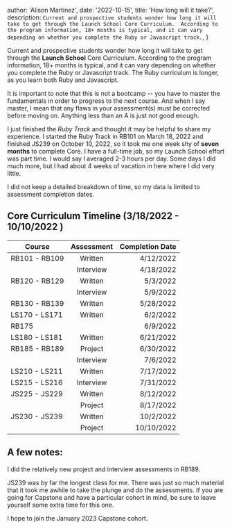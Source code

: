 
  author: 'Alison Martinez',
  date: '2022-10-15',
  title: 'How long will it take?',
  description: `Current and prospective students wonder how long it will take to get through the Launch School Core Curriculum.  According to the program information, 18+ months is typical, and it can vary depending on whether you complete the Ruby or Javascript track.`,
}


Current and prospective students wonder how long it will take to get through the **Launch School** Core Curriculum. According to the program information, 18+ months is typical, and it can vary depending on whether you complete the Ruby or Javascript track. The Ruby curriculum is longer, as you learn both Ruby and Javascript.

It is important to note that this is not a bootcamp -- you have to master the fundamentals in order to progress to the next course. And when I say master, I mean that any flaws in your assessment(s) must be corrected before moving on. Anything less than an A is just not good enough.

I just finished the _Ruby Track_ and thought it may be helpful to share my experience. I started the Ruby Track in RB101 on March 18, 2022 and finished JS239 on October 10, 2022, so it took me one week shy of **seven months** to complete Core. I have a full-time job, so my Launch School effort was part time. I would say I averaged 2-3 hours per day. Some days I did much more, but I had about 4 weeks of vacation in here where I did very little.

I did not keep a detailed breakdown of time, so my data is limited to assessment completion dates.

## **Core Curriculum Timeline (3/18/2022 - 10/10/2022 )**

| Course        | Assessment | Completion Date |
| ------------- | :--------: | --------------: |
| RB101 - RB109 |  Written   |       4/12/2022 |
|               | Interview  |       4/18/2022 |
| RB120 - RB129 |  Written   |        5/3/2022 |
|               | Interview  |        5/9/2022 |
| RB130 - RB139 |  Written   |       5/28/2022 |
| LS170 - LS171 |  Written   |        6/2/2022 |
| RB175         |            |        6/9/2022 |
| LS180 - LS181 |  Written   |       6/21/2022 |
| RB185 - RB189 |  Project   |       6/30/2022 |
|               | Interview  |        7/6/2022 |
| LS210 - LS211 |  Written   |       7/17/2022 |
| LS215 - LS216 | Interview  |       7/31/2022 |
| JS225 - JS229 |  Written   |       8/12/2022 |
|               |  Project   |       8/17/2022 |
| JS230 - JS239 |  Written   |       10/2/2022 |
|               |  Project   |      10/10/2022 |

## A few notes:

I did the relatively new project and interview assessments in RB189.

JS239 was by far the longest class for me. There was just so much material that it took me awhile to take the plunge and do the assessments. If you are going for Capstone and have a particular cohort in mind, be sure to leave yourself some extra time for this one.

I hope to join the January 2023 Capstone cohort.
